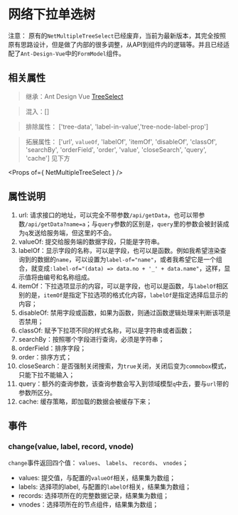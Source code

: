 
<Meta title="组件库|Form表单/NetMultipleTreeSelect网络下拉单选树（新）" />

# 网络下拉单选树

注意： 原有的`NetMultipleTreeSelect`已经废弃，当前为最新版本，其完全按照原有思路设计，但是做了内部的很多调整，从API到组件内的逻辑等。并且已经适配了`Ant-Design-Vue`中的`FormModel`组件。

## 相关属性

> 继承：Ant Design Vue [TreeSelect](https://www.antdv.com/components/tree-select-cn/)

> 混入：[]

> 排除属性： ['tree-data', 'label-in-value','tree-node-label-prop']

> 拓展属性： ['url', `valueOf`, 'labelOf', 'itemOf', 'disableOf', 'classOf', 'searchBy', 'orderField', 'order', 'value', 'closeSearch', 'query', 'cache'] 见下方

<Props of={ NetMultipleTreeSelect } />

## 属性说明

1. url: 请求接口的地址，可以完全不带参数`/api/getData`，也可以带参数`/api/getData?name=a`；与`query`参数的区别是，`query`里的参数会被封装成为`q`发送给服务端，但这里的不会。
2. valueOf: 提交给服务端的数据字段，只能是字符串。
3. labelOf：显示字段的名称，可以是字段，也可以是函数。例如我希望渲染查询到的数据的`name`，可以设置为`label-of="name"`，或者我希望它是一个组合，就变成`:label-of="(data) => data.no + '_' + data.name"`，这样，显示值将由编号和名称组成。
4. itemOf：下拉选项显示的内容，可以是字段，也可以是函数，与`labelOf`相区别的是，`itemOf`是指定下拉选项的格式化内容，`labelOf`是指定选择后显示的内容；
5. disableOf: 禁用字段或函数，如果为函数，则通过函数逻辑处理来判断该项是否禁用；
6. classOf: 赋予下拉项不同的样式名称，可以是字符串或者函数；
7. searchBy：按照哪个字段进行查询，必须是字符串；
8. orderField：排序字段；
9. order：排序方式；
10. closeSearch：是否强制关闭搜索，为`true`关闭，关闭后变为`commobox`模式，只能下拉不能输入；
11. query：额外的查询参数，该查询参数会写入到领域模型`q`中去，要与`url`带的参数所区分。
12. cache: 缓存策略，即加载的数据会被缓存下来；


## 事件

### change(value, label, record, vnode)

`change`事件返回四个值： `values`、 `labels`、 `records`、 `vnodes`；

- values: 提交值，与配置的`valueOf`相关，结果集为数组；
- labels: 选择项的label, 与配置的`labelOf`相关，结果集为数组；
- records: 选择项所在的完整数据记录，结果集为数组；
- vnodes：选择项所在的节点组件，结果集为数组；

